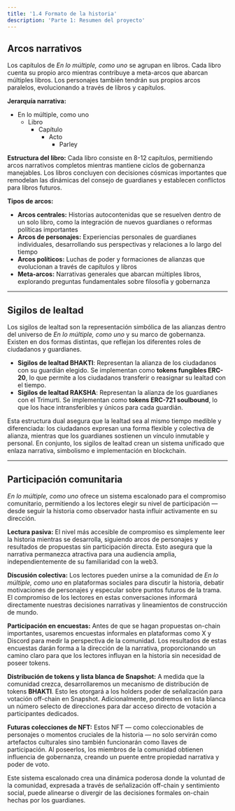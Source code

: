 ```yaml
---
title: '1.4 Formato de la historia'
description: 'Parte 1: Resumen del proyecto'
---
```


## Arcos narrativos

Los capítulos de *En lo múltiple, como uno* se agrupan en libros. Cada libro cuenta su propio arco mientras contribuye a meta-arcos que abarcan múltiples libros. Los personajes también tendrán sus propios arcos paralelos, evolucionando a través de libros y capítulos.

**Jerarquía narrativa:**
- En lo múltiple, como uno  
  - Libro  
    - Capítulo  
      - Acto 
        - Parley

**Estructura del libro:** Cada libro consiste en 8-12 capítulos, permitiendo arcos narrativos completos mientras mantiene ciclos de gobernanza manejables. Los libros concluyen con decisiones cósmicas importantes que remodelan las dinámicas del consejo de guardianes y establecen conflictos para libros futuros.

**Tipos de arcos:**
- **Arcos centrales:** Historias autocontenidas que se resuelven dentro de un solo libro, como la integración de nuevos guardianes o reformas políticas importantes
- **Arcos de personajes:** Experiencias personales de guardianes individuales, desarrollando sus perspectivas y relaciones a lo largo del tiempo
- **Arcos políticos:** Luchas de poder y formaciones de alianzas que evolucionan a través de capítulos y libros
- **Meta-arcos:** Narrativas generales que abarcan múltiples libros, explorando preguntas fundamentales sobre filosofía y gobernanza

---

## Sigilos de lealtad

Los sigilos de lealtad son la representación simbólica de las alianzas dentro del universo de *En lo múltiple, como uno* y su marco de gobernanza. Existen en dos formas distintas, que reflejan los diferentes roles de ciudadanos y guardianes.

* **Sigilos de lealtad BHAKTI**: Representan la alianza de los ciudadanos con su guardián elegido. Se implementan como **tokens fungibles ERC-20**, lo que permite a los ciudadanos transferir o reasignar su lealtad con el tiempo.  
* **Sigilos de lealtad RAKSHA**: Representan la alianza de los guardianes con el Trimurti. Se implementan como **tokens ERC-721 soulbound**, lo que los hace intransferibles y únicos para cada guardián.

Esta estructura dual asegura que la lealtad sea al mismo tiempo medible y diferenciada: los ciudadanos expresan una forma flexible y colectiva de alianza, mientras que los guardianes sostienen un vínculo inmutable y personal. En conjunto, los sigilos de lealtad crean un sistema unificado que enlaza narrativa, simbolismo e implementación en blockchain.

---

## Participación comunitaria

*En lo múltiple, como uno* ofrece un sistema escalonado para el compromiso comunitario, permitiendo a los lectores elegir su nivel de participación — desde seguir la historia como observador hasta influir activamente en su dirección.

**Lectura pasiva:** El nivel más accesible de compromiso es simplemente leer la historia mientras se desarrolla, siguiendo arcos de personajes y resultados de propuestas sin participación directa. Esto asegura que la narrativa permanezca atractiva para una audiencia amplia, independientemente de su familiaridad con la web3.

**Discusión colectiva:** Los lectores pueden unirse a la comunidad de *En lo múltiple, como uno* en plataformas sociales para discutir la historia, debatir motivaciones de personajes y especular sobre puntos futuros de la trama. El compromiso de los lectores en estas conversaciones informará directamente nuestras decisiones narrativas y lineamientos de construcción de mundo.

**Participación en encuestas:** Antes de que se hagan propuestas on-chain importantes, usaremos encuestas informales en plataformas como X y Discord para medir la perspectiva de la comunidad. Los resultados de estas encuestas darán forma a la dirección de la narrativa, proporcionando un camino claro para que los lectores influyan en la historia sin necesidad de poseer tokens.

**Distribución de tokens y lista blanca de Snapshot:** A medida que la comunidad crezca, desarrollaremos un mecanismo de distribución de tokens **BHAKTI**. Esto les otorgará a los holders poder de señalización para votación off-chain en Snapshot. Adicionalmente, pondremos en lista blanca un número selecto de direcciones para dar acceso directo de votación a participantes dedicados.

**Futuras colecciones de NFT:** Estos NFT — como coleccionables de personajes o momentos cruciales de la historia — no solo servirán como artefactos culturales sino también funcionarán como llaves de participación. Al poseerlos, los miembros de la comunidad obtienen influencia de gobernanza, creando un puente entre propiedad narrativa y poder de voto.

Este sistema escalonado crea una dinámica poderosa donde la voluntad de la comunidad, expresada a través de señalización off-chain y sentimiento social, puede alinearse o divergir de las decisiones formales on-chain hechas por los guardianes.
